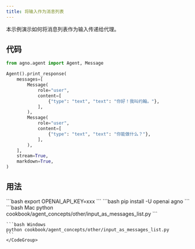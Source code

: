 ```yaml
---
title: 将输入作为消息列表
---
```


本示例演示如何将消息列表作为输入传递给代理。

## 代码

```python cookbook/agent_concepts/other/input_as_messages_list.py
from agno.agent import Agent, Message

Agent().print_response(
    messages=[
        Message(
            role="user",
            content=[
                {"type": "text", "text": "你好！我叫约翰。"},
            ],
        ),
        Message(
            role="user",
            content=[
                {"type": "text", "text": "你能做什么？"},
            ],
        ),
    ],
    stream=True,
    markdown=True,
)
```

## 用法

<Steps>
  <Snippet file="create-venv-step.mdx" />

  <Step title="设置您的 API 密钥">
    ```bash
    export OPENAI_API_KEY=xxx
    ```
  </Step>

  <Step title="安装库">
    ```bash
    pip install -U openai agno
    ```
  </Step>

  <Step title="运行代理">
    <CodeGroup>
    ```bash Mac
    python cookbook/agent_concepts/other/input_as_messages_list.py
    ```

    ```bash Windows
    python cookbook/agent_concepts/other/input_as_messages_list.py
    ```
    </CodeGroup>
  </Step>
</Steps>